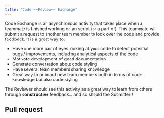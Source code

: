 ```yaml
---
title: "Code ~~Review~~ Exchange"
---
```


Code Exchange is an asynchronous activity that takes place when a teammate is finished working on an script (or a part of). This teammate will submit a request to another team member to look over the code and provide feedback. It is a great way to:

- Have one more pair of eyes looking at your code to detect potential bugs / improvements, including analytical aspects of the code 
- Motivate development of good documentation
- Generate conversation about code styling
- Have several team members sharing knowledge
- Great way to onboard new team members both in terms of code knowledge but also code styling

The Reviewer should see this activity as a great way to learn from others through **constructive** feedback... and so should the Submitter!! 


## Pull request


